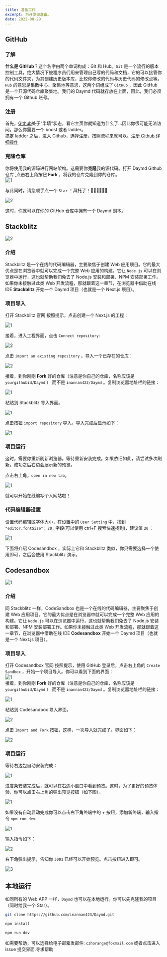 ```yaml
---
title: 准备工作
excerpt: 为开发做准备。
date: 2022-08-29
---
```


## GitHub

### 了解

**什么是 GitHub**？这个名字由两个单词构成：Git 和 Hub。`Git` 是一个流行的版本控制工具，绝大情况下被程序员们用来管理自己写的代码和文档，它的可以接管你的代码文件夹，为其创建历史版本库，比较你修改的代码与历史代码的修改点等。`Hub` 的意思是集散中心、聚集地等意思，这两个词组成了 `GitHub` ，因此 GitHub 是一个开源代码仓库聚集地。我们的 Daymd 代码就存放在上面，因此，我们必须拥有一个 Github 账号。

### 注册

首先，[Github](https://github.com)处于“半墙”状态，看它主页你就知道为什么了...因此你很可能无法访问，那么你需要一个 boost 或者 ladder。  
搞定 ladder 之后，进入 Github，选择注册，按照流程来就可以。[注册 Github 详细操作](https://blog.csdn.net/m0_59188912/article/details/124912340?ops_request_misc=%257B%2522request%255Fid%2522%253A%2522165641220616780357277503%2522%252C%2522scm%2522%253A%252220140713.130102334.pc%255Fall.%2522%257D&request_id=165641220616780357277503&biz_id=0&utm_medium=distribute.pc_search_result.none-task-blog-2~all~first_rank_ecpm_v1~times_rank-1-124912340-null-null.142^v24^huaweicloudv2,157^v15^new_3&utm_term=%E6%B3%A8%E5%86%8Cgithub&spm=1018.2226.3001.4187)

### 克隆仓库

你将使用我的源码进行网站架构。这需要你**克隆**我的源代码。打开<To to="https://github.com/inannan423/Daymd"> Daymd Github 仓库 </To>,点击右上角按钮 **Fork** ，将我的仓库克隆到你的仓库。  
![1](https://jetzihan-img.oss-cn-beijing.aliyuncs.com/blog/1661738426160.png)

与此同时，请您顺手点一个 `Star` ！拜托了！🙏🙏🙏🙏🙏🙏  

![2](https://jetzihan-img.oss-cn-beijing.aliyuncs.com/blog/1661738496468.png)

这时，你就可以在你的 GitHub 仓库中拥有一个 Daymd 副本。  

## Stackblitz

![2](https://jetzihan-img.oss-cn-beijing.aliyuncs.com/blog/20220830113728.png)

### 介绍

Stackblitz 是一个在线的代码编辑器，主要聚焦于创建 Web 应用项目。它的最大优点是在浏览器中就可以完成一个完整 Web 应用的构建。它让 `Node.js` 可以在浏览器中运行，这也就帮助我们免去了 Node.js 安装和部署、NPM 安装部署工作。如果你未接触过此类 Web 开发流程，那就跟着这一章节，在浏览器中借助在线 IDE **Stackblitz** 开始一个 Daymd 项目（也就是一个 Next.js 项目）。

### 项目导入

打开 <To to="https://stackblitz.com/"> Stackblitz 官网 </To> 按照提示，点击创建一个 Next.js 的工程：  

![1](https://jetzihan-img.oss-cn-beijing.aliyuncs.com/blog/20220830113959.png)

接着，进入工程界面，点击 `Connect repository`:  

![2](https://jetzihan-img.oss-cn-beijing.aliyuncs.com/blog/1661830846961.png)

点击 `import an existing repository` ，导入一个已存在的仓库：  

![2](https://jetzihan-img.oss-cn-beijing.aliyuncs.com/blog/1661830921807.png)

接着，到你刚刚 **Fork** 好的仓库（注意是你自己的仓库，名称应该是 `yourgithubid/Daymd` ） 而不是 `inannan423/Daymd` 。复制浏览器地址栏的链接：  

![1](https://jetzihan-img.oss-cn-beijing.aliyuncs.com/blog/1661748964159.png)

粘贴到 Stackblitz 导入界面。  

![1](https://jetzihan-img.oss-cn-beijing.aliyuncs.com/blog/20220830114408.png)

点击按钮 `import repository` 导入。导入完成后显示如下：  

![1](https://jetzihan-img.oss-cn-beijing.aliyuncs.com/blog/20220830114537.png)

### 项目运行

这时，需要你重新刷新浏览器。等待重新安装完成。如果依旧如此，请尝试多次刷新。成功之后右边会展示新的预览。  

点击右上角，`open in new tab`。  

![1](https://jetzihan-img.oss-cn-beijing.aliyuncs.com/blog/1661832062176.png)

就可以开始在线编写个人网站啦！

### 代码编辑器设置

设置代码编辑区字体大小，在设置中的 `User Setting` 中，找到  `"editor.fontSize": 20,` 字段(可以使用 ctrl+F 搜索快速找到)，建议值 `20` ：  

![1](https://jetzihan-img.oss-cn-beijing.aliyuncs.com/blog/1661903466929.png)

<Tips>
下面将介绍 Codesandbox ，实际上它和 Stackblitz 类似，你只需要选择一个使用即可，之后会使用 Stackblitz 演示。
</Tips>

## Codesandbox

![1](https://jetzihan-img.oss-cn-beijing.aliyuncs.com/blog/20220829102247.png)

### 介绍

同 Stackblitz 一样，CodeSandbox 也是一个在线的代码编辑器，主要聚焦于创建 Web 应用项目。它的最大优点是在浏览器中就可以完成一个完整 Web 应用的构建。它让 `Node.js` 可以在浏览器中运行，这也就帮助我们免去了 Node.js 安装和部署、NPM 安装部署工作。如果你未接触过此类 Web 开发流程，那就跟着这一章节，在浏览器中借助在线 IDE **Codesandbox** 开始一个 Daymd 项目（也就是一个 Next.js 项目）。

### 项目导入

打开 <To to="https://codesandbox.io/"> Codesandbox 官网 </To> 按照提示，使用 GitHub 登录后，点击右上角的 `Create Sandbox` ，开始一个项目导入。你可以看到下面的界面：  
![1](https://jetzihan-img.oss-cn-beijing.aliyuncs.com/blog/20220829124820.png)  
接着，到你刚刚 **Fork** 好的仓库（注意是你自己的仓库，名称应该是 `yourgithubid/Daymd` ） 而不是 `inannan423/Daymd` 。复制浏览器地址栏的链接：  

![1](https://jetzihan-img.oss-cn-beijing.aliyuncs.com/blog/1661748964159.png)

粘贴到 Codesandbox 导入界面。  

![2](https://jetzihan-img.oss-cn-beijing.aliyuncs.com/blog/1661749034630.png)

点击 `Import and Fork` 按钮，这样，一次导入就完成了。界面如下：  

![2](https://jetzihan-img.oss-cn-beijing.aliyuncs.com/blog/20220829130209.png)

### 项目运行

等待右边包自动安装完成：  

![1](https://jetzihan-img.oss-cn-beijing.aliyuncs.com/blog/20220829131147.png)

进度条安装完成后，就可以在右边小窗口中看到预览。这时，为了更好的预览体验，你可以点击右上角的弹出预览按钮（如下图）。  

![1](https://jetzihan-img.oss-cn-beijing.aliyuncs.com/blog/1661764141590.png)

如果没有自动启动完成你可以点击右下角终端中的 + 按钮，添加新终端，输入指令 `npm run dev`:  

![1](https://jetzihan-img.oss-cn-beijing.aliyuncs.com/blog/1661750150292.png)

输入指令如下：  

![2](https://jetzihan-img.oss-cn-beijing.aliyuncs.com/blog/1661750213003.png)

右下角弹出提示，告知你 `3001` 已经可以开始预览。点击按钮进入即可。  

![3](https://jetzihan-img.oss-cn-beijing.aliyuncs.com/blog/20220829134657.png)

## 本地运行

如同所有的 Web APP 一样，`Daymd` 也可以在本地运行。你可以先克隆我的项目（同时给我一个 Star）。  

```bash title="git bash"
git clone https://github.com/inannan423/Daymd.git
```

```bash title="cmd"
npm install
```

```bash title="cmd"
npm run dev
```

<Tips title="遇到问题？">如需要帮助，可以选择给电子邮箱发邮件: `czhorange@foxmail.com` 或者点击进入 issue 提交界面.</Tips><To to="https://github.com/inannan423/Daymd/issues">寻求帮助</To>
